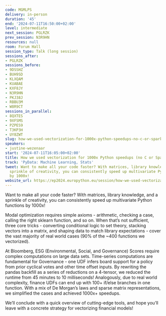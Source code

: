 ```yaml
---
code: MGMLPS
delivery: in-person
duration: '45'
end: '2024-07-11T16:50:00+02:00'
level: intermediate
next_session: PGLRZK
prev_session: N3R9HN
resources: null
room: Forum Hall
session_type: Talk (long session)
sessions_after:
- PGLRZK
sessions_before:
- 9DSSHZ
- BUH9SD
- KLXQAM
- KUABAE
- KXF8JY
- N3R9HN
- PKJ38J
- RBBU3M
- W8R9CT
sessions_in_parallel:
- 8QXTES
- 9XFSMS
- PZPES9
- T3KP3H
- UY8ZWT
slug: how-we-used-vectorization-for-1000x-python-speedups-no-c-or-spark-needed
speakers:
- justine-wezenaar
start: '2024-07-11T16:05:00+02:00'
title: How we used vectorization for 1000x Python speedups (no C or Spark needed!)
track: 'PyData: Machine Learning, Stats'
tweet: Want to make all your code faster? With matrices, library knowledge, and a
  sprinkle of creativity, you can consistently speed up multivariate Python functions
  by 1000x!
website_url: https://ep2024.europython.eu/session/how-we-used-vectorization-for-1000x-python-speedups-no-c-or-spark-needed
---
```


Want to make all your code faster? With matrices, library knowledge, and a sprinkle of creativity, you can consistently speed up multivariate Python functions by 1000x!

Modal optimization requires simple axioms - arithmetic, checking a case, calling the right sklearn function, and so on. When that’s not sufficient, three core tricks - converting conditional logic to set theory, stacking vectors into a matrix, and shaping data to match library expectations - cover the vast majority of real world cases (90% of the ~400 functions we vectorized).

At Bloomberg, ESG (Environmental, Social, and Governance) Scores require complex computations on large data sets. Time-series computations are fundamental for Governance - one UDF infers board support for a policy from prior cyclical votes and other time offset inputs. By rewriting the pandas backfill as a series of reductions on a 4-tensor, we reduced the runtime from 45 minutes to 10 milliseconds! Analogously, due to real world complexity, finance UDFs can end up with 100+ if/else branches in one function. With a mix of De Morgan’s laws and sparse matrix representations, we simplified the cases and achieved 1000x+ speedups.

We’ll conclude with a quick overview of cutting-edge tools, and hope you’ll leave with a concrete strategy for vectorizing financial models!
